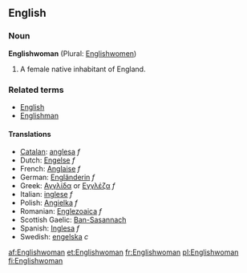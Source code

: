 ==English==
===Noun===
'''Englishwoman''' (Plural: [[Englishwomen]])

#A female native inhabitant of England.

===Related terms===
*[[English]]
*[[Englishman]]

====Translations====
*[[Catalan]]: [[anglesa]] ''f''
*Dutch: [[Engelse]] ''f''
*French: [[Anglaise]] ''f''
*German: [[Engländerin]] ''f''
*Greek: [[Αγγλίδα]] or [[Εγγλέζα]] ''f''
*Italian: [[inglese]] ''f''
*Polish: [[Angielka]] ''f''
*Romanian: [[Englezoaica]] ''f''
*Scottish Gaelic: [[Ban-Sasannach]] {{f}}
*Spanish: [[Inglesa]] ''f''
*Swedish: [[engelska]] ''c''

[[af:Englishwoman]]
[[et:Englishwoman]]
[[fr:Englishwoman]]
[[pl:Englishwoman]]
[[fi:Englishwoman]]